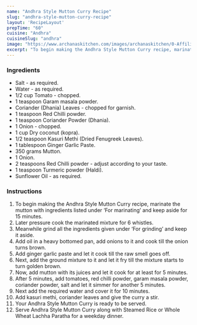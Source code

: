 ---
name: "Andhra Style Mutton Curry Recipe"
slug: "andhra-style-mutton-curry-recipe"
layout: 'RecipeLayout'
prepTime: "60"
cuisine: "Andhra"
cuisineSlug: "andhra"
image: "https://www.archanaskitchen.com/images/archanaskitchen/0-Affiliate-Articles/Andhra_style_mutton_curry.jpg"
excerpt: "To begin making the Andhra Style Mutton Curry recipe, marinate the mutton with ingredients listed under ‘For marinating’ and keep aside for 15 minutes"
---

### Ingredients

- Salt - as required.
- Water - as required.
- 1/2 cup Tomato - chopped.
- 1 teaspoon Garam masala powder.
- Coriander (Dhania) Leaves - chopped for garnish.
- 1 teaspoon Red Chilli powder.
- 1 teaspoon Coriander Powder (Dhania).
- 1 Onion - chopped.
- 1 cup Dry coconut (kopra).
- 1/2 teaspoon Kasuri Methi (Dried Fenugreek Leaves).
- 1 tablespoon Ginger Garlic Paste.
- 350 grams Mutton.
- 1 Onion.
- 2 teaspoons Red Chilli powder - adjust according to your taste.
- 1 teaspoon Turmeric powder (Haldi).
- Sunflower Oil - as required.

### Instructions

1. To begin making the Andhra Style Mutton Curry recipe, marinate the mutton with ingredients listed under ‘For marinating’ and keep aside for 15 minutes.
1. Later pressure cook the marinated mixture for 6 whistles.
1. Meanwhile grind all the ingredients given under ‘For grinding’ and keep it aside.
1. Add oil in a heavy bottomed pan, add onions to it and cook till the onion turns brown.
1. Add ginger garlic paste and let it cook till the raw smell goes off.
1. Next, add the ground mixture to it and let it fry till the mixture starts to turn golden brown.
1. Now, add mutton with its juices and let it cook for at least for 5 minutes.
1. After 5 minutes, add tomatoes, red chilli powder, garam masala powder, coriander powder, salt and let it simmer for another 5 minutes.
1. Next add the required water and cover it for 10 minutes.
1. Add kasuri methi, coriander leaves and give the curry a stir.
1. Your Andhra Style Mutton Curry is ready to be served.
1. Serve Andhra Style Mutton Curry along with Steamed Rice or Whole Wheat Lachha Paratha for a weekday dinner.
